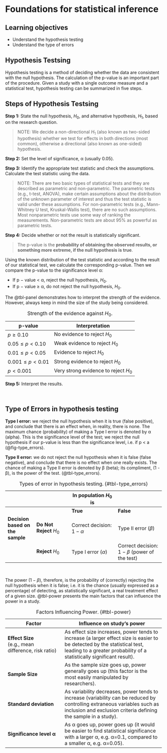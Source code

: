 # Foundations for statistical inference {#sec-inference}

::: {.callout-caution icon="false"}
## Learning objectives

-   Understand the hypothesis testing
-   Understand the type of errors
:::

## Hypothesis Testsing

Hypothesis testing is a method of deciding whether the data are consistent with the null hypothesis. The calculation of the p-value is an important part of the procedure. Given a study with a single outcome measure and a statistical test, hypothesis testing can be summarized in five steps.

::: {.callout-tip icon="false"}
## Steps of Hypothesis Testsing

**Step 1:** State the null hypothesis, $H_{0}$, and alternative hypothesis, $H_{1}$, based on the research question.

> NOTE: We decide a non-directional $H_{1}$ (also known as two-sided hypothesis) whether we test for effects in both directions (most common), otherwise a directional (also known as one-sided) hypothesis.

**Step 2:** Set the level of significance, α (usually 0.05).

**Step 3:** Identify the appropriate test statistic and check the assumptions. Calculate the test statistic using the data.

> NOTE: There are two basic types of statistical tests and they are described as parametric and non-parametric. The parametric tests (e.g., t-test, ANOVA), make certain assumptions about the distribution of the unknown parameter of interest and thus the test statistic is valid under these assumptions. For non-parametric tests (e.g., Mann-Whitney U test, Kruskal-Wallis test), there are no such assumptions. Most nonparametric tests use some way of ranking the measurements. Non-parametric tests are about 95% as powerful as parametric tests.

**Step 4:** Decide whether or not the result is statistically significant.

> The p-value is the **probability of obtaining the observed results, or something more extreme, if the null hypothesis is true**.

Using the known distribution of the test statistic and according to the result of our statistical test, we calculate the corresponding p-value. Then we compare the p-value to the significance level α:

-   If p − value \< α, reject the null hypothesis, $H_{0}$.
-   If p − value ≥ α, do not reject the null hypothesis, $H_{0}$.

The @tbl-panel demonstrates how to interpret the strength of the evidence. However, always keep in mind the size of the study being considered.

::: {#tbl-panel}
| p-value              | Interpretation                         |
|----------------------|----------------------------------------|
| $p \geq{0.10}$       | No evidence to reject $H_{0}$          |
| $0.05\leq p < 0.10$  | Weak evidence to reject $H_{0}$        |
| $0.01\leq p < 0.05$  | Evidence to reject $H_{0}$             |
| $0.001\leq p < 0.01$ | Strong evidence to reject $H_{0}$      |
| $p < 0.001$          | Very strong evidence to reject $H_{0}$ |

: Strength of the evidence against $H_{0}$.
:::

**Step 5:** Interpret the results.
:::

 


## Type of Errors in hypothesis testing

**Type I error:** we reject the null hypothesis when it is true (false positive), and conclude that there is an effect when, in reality, there is none. The maximum chance (probability) of making a Type I error is denoted by α (alpha). This is the significance level of the test; we reject the null hypothesis if our p-value is less than the significance level, i.e. if p \< a (@fig-type_errors).

**Type II error:** we do not reject the null hypothesis when it is false (false negative), and conclude that there is no effect when one really exists. The chance of making a Type II error is denoted by β (beta); its compliment, (1 - β), is the power of the test. (@tbl-type_errors). 

|                                         |                         | In population $H_0$ is            |                                                      |
|------------------|----------------------|----------------------------|----------------------------|
|                                         |                         | **True**                          | **False**                                            |
| **Decision based on**<br>**the sample** | **Do Not Reject** $H_0$ | Correct decision:<br>$1 - \alpha$ | Type II error ($\beta$)                              |
|                                         | **Reject** $H_0$        | Type I error ($\alpha$)           | Correct decision:<br>$1 - \beta$ (power of the test) |


: Types of error in hypothesis testing. {#tbl-type_errors}

 


The power ($1 - \beta$), therefore, is the probability of (correctly) rejecting the null hypothesis when it is false; i.e. it is the chance (usually expressed as a percentage) of detecting, as statistically significant, a real treatment effect of a given size. @tbl-power presents the main factors that can influence the power in a study.



| Factor                                                   | Influence on study's power                                                                                                                                                                         |
|--------------------------|----------------------------------------------|
| **Effect Size** <br> (e.g., mean difference, risk ratio) | As effect size increases, power tends to increase (a larger effect size is easier to be detected by the statistical test, leading to a greater probability of a statistically significant result). |
| **Sample Size**                                          | As the sample size goes up, power generally goes up (this factor is the most easily manipulated by researchers).                                                                                   |
| **Standard deviation**                                   | As variability decreases, power tends to increase (variability can be reduced by controlling extraneous variables such as inclusion and exclusion criteria defining the sample in a study).        |
| **Significance level α**                                 | As α goes up, power goes up (it would be easier to find statistical significance with a larger α, e.g. α=0.1, compared to a smaller α, e.g. α=0.05).                                               |

: Factors Influencing Power. {#tbl-power}
